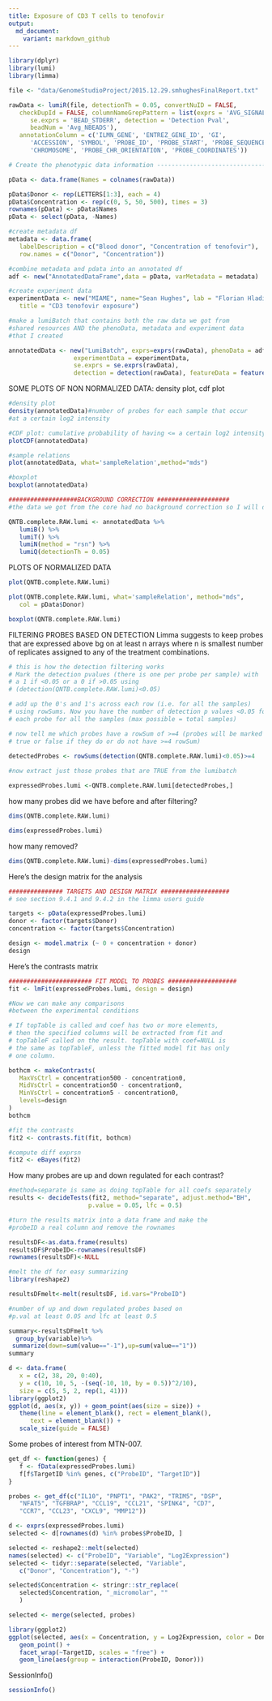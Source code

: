```yaml
---
title: Exposure of CD3 T cells to tenofovir
output:
  md_document:
    variant: markdown_github
---
```


```r
library(dplyr)
library(lumi)
library(limma)

file <- "data/GenomeStudioProject/2015.12.29.smhughesFinalReport.txt"

rawData <- lumiR(file, detectionTh = 0.05, convertNuID = FALSE, 
   checkDupId = FALSE, columnNameGrepPattern = list(exprs = 'AVG_SIGNAL',
      se.exprs = 'BEAD_STDERR', detection = 'Detection Pval',
      beadNum = 'Avg_NBEADS'),
   annotationColumn = c('ILMN_GENE', 'ENTREZ_GENE_ID', 'GI',
      'ACCESSION', 'SYMBOL', 'PROBE_ID', 'PROBE_START', 'PROBE_SEQUENCE',
      'CHROMOSOME', 'PROBE_CHR_ORIENTATION', 'PROBE_COORDINATES'))
```


```r
# Create the phenotypic data information --------------------------------

pData <- data.frame(Names = colnames(rawData))

pData$Donor <- rep(LETTERS[1:3], each = 4)
pData$Concentration <- rep(c(0, 5, 50, 500), times = 3)
rownames(pData) <- pData$Names
pData <- select(pData, -Names)

#create metadata df
metadata <- data.frame(
   labelDescription = c("Blood donor", "Concentration of tenofovir"),
   row.names = c("Donor", "Concentration"))

#combine metadata and pdata into an annotated df
adf <- new("AnnotatedDataFrame",data = pData, varMetadata = metadata)

#create experiment data
experimentData <- new("MIAME", name="Sean Hughes", lab = "Florian Hladik Lab",
   title = "CD3 tenofovir exposure")

#make a lumiBatch that contains both the raw data we got from
#shared resources AND the phenoData, metadata and experiment data
#that I created

annotatedData <- new("LumiBatch", exprs=exprs(rawData), phenoData = adf,
                  experimentData = experimentData,
                  se.exprs = se.exprs(rawData),
                  detection = detection(rawData), featureData = featureData(rawData))

```

 SOME PLOTS OF NON NORMALIZED DATA:
 density plot, cdf plot
```r
#density plot
density(annotatedData)#number of probes for each sample that occur
#at a certain log2 intensity

#CDF plot: cumulative probability of having <= a certain log2 intensity
plotCDF(annotatedData)

#sample relations
plot(annotatedData, what='sampleRelation',method="mds")

#boxplot
boxplot(annotatedData)

###################BACKGROUND CORRECTION ####################
#the data we got from the core had no background correction so I will do it here

QNTB.complete.RAW.lumi <- annotatedData %>% 
   lumiB() %>% 
   lumiT() %>% 
   lumiN(method = "rsn") %>% 
   lumiQ(detectionTh = 0.05)

```
PLOTS OF NORMALIZED DATA 

```r
plot(QNTB.complete.RAW.lumi)

plot(QNTB.complete.RAW.lumi, what='sampleRelation', method="mds", 
   col = pData$Donor)

boxplot(QNTB.complete.RAW.lumi)

```
FILTERING PROBES BASED ON DETECTION 
 Limma suggests to keep probes that are expressed above bg on 
at least n arrays where n is smallest number of replicates assigned
to any of the treatment combinations.

```r
# this is how the detection filtering works
# Mark the detection pvalues (there is one per probe per sample) with
# a 1 if <0.05 or a 0 if >0.05 using 
# (detection(QNTB.complete.RAW.lumi)<0.05)

# add up the 0's and 1's across each row (i.e. for all the samples)
# using rowSums. Now you have the number of detection p values <0.05 for 
# each probe for all the samples (max possible = total samples)

# now tell me which probes have a rowSum of >=4 (probes will be marked as
# true or false if they do or do not have >=4 rowSum)
            
detectedProbes <- rowSums(detection(QNTB.complete.RAW.lumi)<0.05)>=4

#now extract just those probes that are TRUE from the lumibatch

expressedProbes.lumi <-QNTB.complete.RAW.lumi[detectedProbes,]
```

how many probes did we have before and after filtering?
```r
dims(QNTB.complete.RAW.lumi)

dims(expressedProbes.lumi)
```
how many removed?
```r
dims(QNTB.complete.RAW.lumi)-dims(expressedProbes.lumi)

```
Here's the design matrix for the analysis

```r
############### TARGETS AND DESIGN MATRIX ###################
# see section 9.4.1 and 9.4.2 in the limma users guide

targets <- pData(expressedProbes.lumi)
donor <- factor(targets$Donor)
concentration <- factor(targets$Concentration)

design <- model.matrix (~ 0 + concentration + donor)
design
```
Here's the contrasts matrix

```r
####################### FIT MODEL TO PROBES ###################
fit <- lmFit(expressedProbes.lumi, design = design)

#Now we can make any comparisons
#between the experimental conditions

# If topTable is called and coef has two or more elements,
# then the specified columns will be extracted from fit and
# topTableF called on the result. topTable with coef=NULL is 
# the same as topTableF, unless the fitted model fit has only
# one column.

bothcm <- makeContrasts(
   MaxVsCtrl = concentration500 - concentration0, 
   MidVsCtrl = concentration50 - concentration0, 
   MinVsCtrl = concentration5 - concentration0,
   levels=design
)
bothcm

#fit the contrasts  
fit2 <- contrasts.fit(fit, bothcm)

#compute diff exprsn
fit2 <- eBayes(fit2)
```

How many probes are up and down regulated for each contrast?

```r

#method=separate is same as doing topTable for all coefs separately
results <- decideTests(fit2, method="separate", adjust.method="BH",
                      p.value = 0.05, lfc = 0.5)

#turn the results matrix into a data frame and make the
#probeID a real column and remove the rownames

resultsDF<-as.data.frame(results)
resultsDF$ProbeID<-rownames(resultsDF)
rownames(resultsDF)<-NULL

#melt the df for easy summarizing
library(reshape2)

resultsDFmelt<-melt(resultsDF, id.vars="ProbeID")

#number of up and down regulated probes based on 
#p.val at least 0.05 and lfc at least 0.5

summary<-resultsDFmelt %>%
  group_by(variable)%>%
 summarize(down=sum(value=="-1"),up=sum(value=="1"))
summary

```


```r
d <- data.frame(
   x = c(2, 38, 20, 0:40), 
   y = c(10, 10, 5, -(seq(-10, 10, by = 0.5))^2/10), 
   size = c(5, 5, 2, rep(1, 41)))
library(ggplot2)
ggplot(d, aes(x, y)) + geom_point(aes(size = size)) + 
   theme(line = element_blank(), rect = element_blank(), 
      text = element_blank()) + 
   scale_size(guide = FALSE)

```

Some probes of interest from MTN-007. 

```r
get_df <- function(genes) {
   f <- fData(expressedProbes.lumi)
   f[f$TargetID %in% genes, c("ProbeID", "TargetID")]
}

probes <- get_df(c("IL10", "PNPT1", "PAK2", "TRIM5", "DSP",
   "NFAT5", "TGFBRAP", "CCL19", "CCL21", "SPINK4", "CD7", 
   "CCR7", "CCL23", "CXCL9", "MMP12"))

d <- exprs(expressedProbes.lumi)
selected <- d[rownames(d) %in% probes$ProbeID, ]

selected <- reshape2::melt(selected)
names(selected) <- c("ProbeID", "Variable", "Log2Expression")
selected <- tidyr::separate(selected, "Variable", 
   c("Donor", "Concentration"), "-")

selected$Concentration <- stringr::str_replace(
   selected$Concentration, "_micromolar", ""
   )

selected <- merge(selected, probes)

library(ggplot2)
ggplot(selected, aes(x = Concentration, y = Log2Expression, color = Donor)) + 
   geom_point() + 
   facet_wrap(~TargetID, scales = "free") + 
   geom_line(aes(group = interaction(ProbeID, Donor)))
```

SessionInfo()

```r
sessionInfo()
```